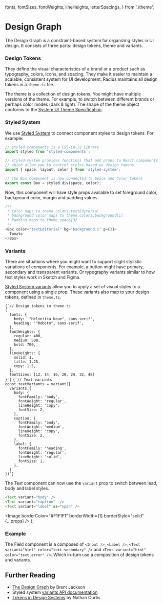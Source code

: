   fonts,
  fontSizes,
  fontWeights,
  lineHeights,
  letterSpacings,
} from './theme';


<Meta title="Foundations/Design Graph" />

# Design Graph

<Subtitle>
  The Design Graph is a constraint-based system for organizing styles in UI
  design. It consists of three parts: design tokens, theme and variants.
</Subtitle>

### Design Tokens

They define the visual characteristics of a brand or a product such as typography, colors, icons, and spacing. They make it easier to maintain a scalable, consistent system for UI development. Radius maintains all design tokens in a `theme.ts` file.

The theme is a collection of design tokens. You might have multiple versions of the theme. For example, to switch between different brands or perhaps color modes (dark & light). The shape of the theme object conforms to the [System UI Theme Specification](https://system-ui.com/theme/).

### Styled System

We use [Styled System](https://styled-system.com/getting-started) to connect component styles to design tokens. For example:

```js
// styled-components is a CSS-in-JS Library
import styled from 'styled-components';

// styled-system provides functions that add props to React components
// which allow you to control styles based on design tokens.
import { space, layout, color } from 'styled-system';

// The Box component is now connected to Space and Color tokens
export const Box = styled.div(space, color);
```

Now, this component will have style props available to set foreground color, background color, margin and padding values.

```js
/**
 * Color maps to theme.colors.textEditorial
 * background color maps to theme.colors.background[1]
 * Padding maps to theme.space[3]
 */
<Box color="textEditorial" bg="background.1" p={3}>
  Tomato
</Box>
```

### Variants

There are situations where you might want to support slight stylistic variations of components. For example, a button might have primary, secondary and transparent variants. Or typography variants similar to how text styles work in Sketch and Figma.

[Styled System variants](https://styled-system.com/variants) allow you to apply a set of visual styles to a component using a single prop. These variants also map to your design tokens, defined in `theme.ts`.

<Flex alignItems="center">
  <Box as="pre" width="50%" my={0} mr={3}>
    <code className="language-js">{`// Design tokens in theme.ts
{
  fonts: {
    body: '"Helvetica Neue", sans-serif',
    heading: '"Roboto", sans-serif',
  },
  fontWeights: {
    regular: 400,
    medium: 500,
    bold: 700,
  },
  lineHeights: {
    solid: 1,
    title: 1.25,
    copy: 1.5,
  },
  fontSizes: [12, 14, 16, 20, 24, 32, 48]
}`}</code>
  </Box>
  <Box as="pre" width="50%" my={0}>
    <code className="language-js">{`// Text variants
const textVariants = variant({
  variants:{
    body: {
      fontFamily: 'body',
      fontWeight: 'regular',
      lineHeight: 'copy',
      fontSize: 2,
    },
    caption: {
      fontFamily: 'body',
      fontWeight: 'medium',
      lineHeight: 'copy',
      fontSize: 2,
    },
    label: {
      fontFamily: 'heading',
      fontWeight: 'regular',
      lineHeight: 'solid',
      fontSize: 1,
    },
  }
})`}</code>
  </Box>
</Flex>

The Text component can now use the `variant` prop to switch between lead, body and label styles.

```js
<Text variant="body" />
<Text variant="caption"  />
<Text variant="label" as="span" />
```

  <Image borderColor="#F1F1F1" borderWidth={1} borderStyle="solid" {...props} />
);

### Example

<ExampleCard
  src={dgField}
  display="block"
  mt={3}
  mb={4}
  mr="auto"
  alt="Field component"
/>

The Field component is a composed of `<Input />`, `<Label />`, `<Text variant="hint" color="text.secondary" />` and `<Text variant="hint" color="text.error" />`. Which in-turn use a composition of design tokens and variants.

<Flex mt={4} flexWrap="wrap" mb={4}>
  <ExampleCard mr={3} mb={3} src={dgInput} alt="Input component" />
  <ExampleCard mr={3} mb={3} src={dgLabel} alt="label component" />
  <ExampleCard mr={3} src={dgHint} alt="Text component with hint styling" />
  <ExampleCard src={dgError} alt="Text component with error styling" />
</Flex>

## Further Reading

- [The Design Graph](https://jxnblk.com/blog/design-graph/) by Brent Jackson
- Styled system [variants API documentation](https://styled-system.com/variants)
- [Tokens in Design Systems](https://medium.com/eightshapes-llc/tokens-in-design-systems-25dd82d58421) by Nathan Curtis
